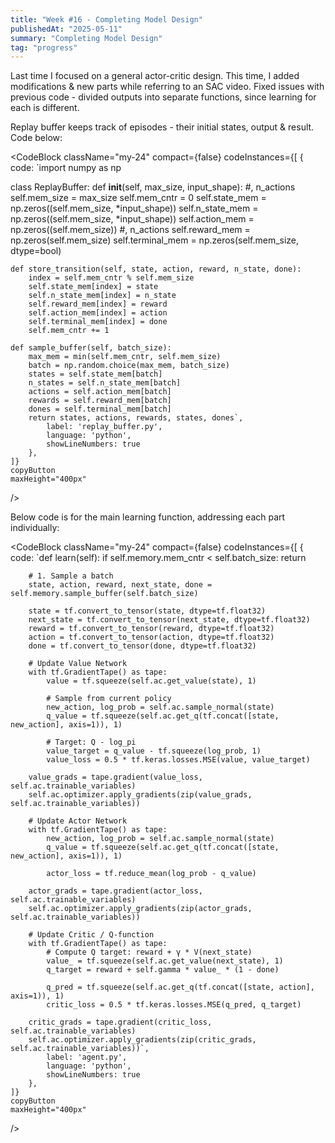 ```yaml
---
title: "Week #16 - Completing Model Design"
publishedAt: "2025-05-11"
summary: "Completing Model Design"
tag: "progress"
---
```


Last time I focused on a general actor-critic design. This time, I added modifications & new parts
while referring to an SAC video. Fixed issues with previous code - divided outputs into separate functions,
since learning for each is different. 

Replay buffer keeps track of episodes - their initial states, output & result. Code below: 

<CodeBlock className="my-24"
    compact={false}
    codeInstances={[
        {
            code: `import numpy as np

class ReplayBuffer:
    def __init__(self, max_size, input_shape): #, n_actions
        self.mem_size = max_size
        self.mem_cntr = 0
        self.state_mem = np.zeros((self.mem_size, *input_shape))
        self.n_state_mem = np.zeros((self.mem_size, *input_shape))
        self.action_mem = np.zeros((self.mem_size))  #, n_actions
        self.reward_mem = np.zeros(self.mem_size)
        self.terminal_mem = np.zeros(self.mem_size, dtype=bool)
    
    def store_transition(self, state, action, reward, n_state, done):
        index = self.mem_cntr % self.mem_size
        self.state_mem[index] = state
        self.n_state_mem[index] = n_state
        self.reward_mem[index] = reward
        self.action_mem[index] = action
        self.terminal_mem[index] = done
        self.mem_cntr += 1
    
    def sample_buffer(self, batch_size):
        max_mem = min(self.mem_cntr, self.mem_size)
        batch = np.random.choice(max_mem, batch_size)
        states = self.state_mem[batch]
        n_states = self.n_state_mem[batch]
        actions = self.action_mem[batch]
        rewards = self.reward_mem[batch]
        dones = self.terminal_mem[batch]
        return states, actions, rewards, states, dones`,
            label: 'replay_buffer.py',
            language: 'python',
            showLineNumbers: true
        },
    ]}
    copyButton
    maxHeight="400px"
/>


Below code is for the main learning function, addressing each part individually:

<CodeBlock className="my-24"
    compact={false}
    codeInstances={[
        {
            code: `def learn(self):
        if self.memory.mem_cntr < self.batch_size:
            return

        # 1. Sample a batch
        state, action, reward, next_state, done = self.memory.sample_buffer(self.batch_size)

        state = tf.convert_to_tensor(state, dtype=tf.float32)
        next_state = tf.convert_to_tensor(next_state, dtype=tf.float32)
        reward = tf.convert_to_tensor(reward, dtype=tf.float32)
        action = tf.convert_to_tensor(action, dtype=tf.float32)
        done = tf.convert_to_tensor(done, dtype=tf.float32)

        # Update Value Network 
        with tf.GradientTape() as tape:
            value = tf.squeeze(self.ac.get_value(state), 1)

            # Sample from current policy
            new_action, log_prob = self.ac.sample_normal(state)
            q_value = tf.squeeze(self.ac.get_q(tf.concat([state, new_action], axis=1)), 1)

            # Target: Q - log_pi
            value_target = q_value - tf.squeeze(log_prob, 1)
            value_loss = 0.5 * tf.keras.losses.MSE(value, value_target)

        value_grads = tape.gradient(value_loss, self.ac.trainable_variables)
        self.ac.optimizer.apply_gradients(zip(value_grads, self.ac.trainable_variables))

        # Update Actor Network
        with tf.GradientTape() as tape:
            new_action, log_prob = self.ac.sample_normal(state)
            q_value = tf.squeeze(self.ac.get_q(tf.concat([state, new_action], axis=1)), 1)

            actor_loss = tf.reduce_mean(log_prob - q_value)

        actor_grads = tape.gradient(actor_loss, self.ac.trainable_variables)
        self.ac.optimizer.apply_gradients(zip(actor_grads, self.ac.trainable_variables))

        # Update Critic / Q-function
        with tf.GradientTape() as tape:
            # Compute Q target: reward + γ * V(next_state)
            value_ = tf.squeeze(self.ac.get_value(next_state), 1)
            q_target = reward + self.gamma * value_ * (1 - done)

            q_pred = tf.squeeze(self.ac.get_q(tf.concat([state, action], axis=1)), 1)
            critic_loss = 0.5 * tf.keras.losses.MSE(q_pred, q_target)

        critic_grads = tape.gradient(critic_loss, self.ac.trainable_variables)
        self.ac.optimizer.apply_gradients(zip(critic_grads, self.ac.trainable_variables))`,
            label: 'agent.py',
            language: 'python',
            showLineNumbers: true
        },
    ]}
    copyButton
    maxHeight="400px"
/>
